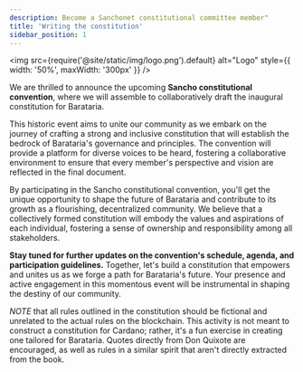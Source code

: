 ```yaml
---
description: Become a Sanchonet constitutional committee member"
title: 'Writing the constitution'
sidebar_position: 1
---
```

<img
  src={require('@site/static/img/logo.png').default}
  alt="Logo"
  style={{ width: '50%', maxWidth: '300px' }}
/>

We are thrilled to announce the upcoming **Sancho constitutional convention**, where we will assemble to collaboratively draft the inaugural constitution for Barataria.

This historic event aims to unite our community as we embark on the journey of crafting a strong and inclusive constitution that will establish the bedrock of Barataria's governance and principles. The convention will provide a platform for diverse voices to be heard, fostering a collaborative environment to ensure that every member's perspective and vision are reflected in the final document.

By participating in the Sancho constitutional convention, you'll get the unique opportunity to shape the future of Barataria and contribute to its growth as a flourishing, decentralized community. We believe that a collectively formed constitution will embody the values and aspirations of each individual, fostering a sense of ownership and responsibility among all stakeholders.

**Stay tuned for further updates on the convention's schedule, agenda, and participation guidelines.** Together, let's build a constitution that empowers and unites us as we forge
a path for Barataria's future. Your presence and active engagement in this momentous event will be instrumental in shaping the destiny of our community.

*NOTE* that all rules outlined in the constitution should be fictional and unrelated to the actual rules on the blockchain. This activity is not meant to construct a constitution for Cardano; rather, it's a fun exercise in creating one tailored for Barataria. Quotes directly from Don Quixote are encouraged, as well as rules in a similar spirit that aren't directly extracted from the book.
